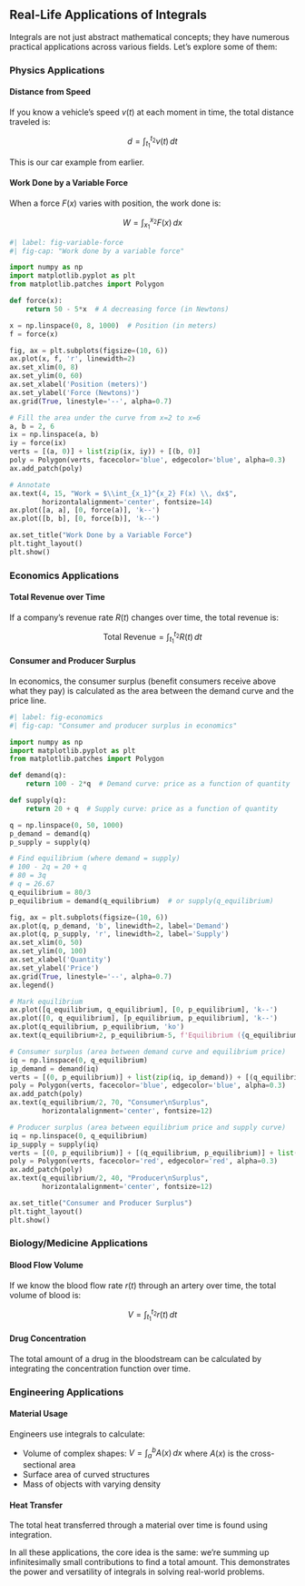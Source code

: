 ## Real-Life Applications of Integrals

Integrals are not just abstract mathematical concepts; they have numerous practical applications across various fields. Let's explore some of them:

### Physics Applications

#### Distance from Speed

If you know a vehicle's speed $v(t)$ at each moment in time, the total distance traveled is:

$$d = \int_{t_1}^{t_2} v(t) \, dt$$

This is our car example from earlier.

#### Work Done by a Variable Force

When a force $F(x)$ varies with position, the work done is:

$$W = \int_{x_1}^{x_2} F(x) \, dx$$

```python
#| label: fig-variable-force
#| fig-cap: "Work done by a variable force"

import numpy as np
import matplotlib.pyplot as plt
from matplotlib.patches import Polygon

def force(x):
    return 50 - 5*x  # A decreasing force (in Newtons)

x = np.linspace(0, 8, 1000)  # Position (in meters)
f = force(x)

fig, ax = plt.subplots(figsize=(10, 6))
ax.plot(x, f, 'r', linewidth=2)
ax.set_xlim(0, 8)
ax.set_ylim(0, 60)
ax.set_xlabel('Position (meters)')
ax.set_ylabel('Force (Newtons)')
ax.grid(True, linestyle='--', alpha=0.7)

# Fill the area under the curve from x=2 to x=6
a, b = 2, 6
ix = np.linspace(a, b)
iy = force(ix)
verts = [(a, 0)] + list(zip(ix, iy)) + [(b, 0)]
poly = Polygon(verts, facecolor='blue', edgecolor='blue', alpha=0.3)
ax.add_patch(poly)

# Annotate
ax.text(4, 15, "Work = $\\int_{x_1}^{x_2} F(x) \\, dx$", 
        horizontalalignment='center', fontsize=14)
ax.plot([a, a], [0, force(a)], 'k--')
ax.plot([b, b], [0, force(b)], 'k--')

ax.set_title("Work Done by a Variable Force")
plt.tight_layout()
plt.show()
```

### Economics Applications

#### Total Revenue over Time

If a company's revenue rate $R(t)$ changes over time, the total revenue is:

$$
\text{Total Revenue} = \int_{t_1}^{t_2} R(t) \, dt
$$

#### Consumer and Producer Surplus

In economics, the consumer surplus (benefit consumers receive above what they pay) is calculated as the area between the demand curve and the price line.

```python
#| label: fig-economics
#| fig-cap: "Consumer and producer surplus in economics"

import numpy as np
import matplotlib.pyplot as plt
from matplotlib.patches import Polygon

def demand(q):
    return 100 - 2*q  # Demand curve: price as a function of quantity

def supply(q):
    return 20 + q  # Supply curve: price as a function of quantity

q = np.linspace(0, 50, 1000)
p_demand = demand(q)
p_supply = supply(q)

# Find equilibrium (where demand = supply)
# 100 - 2q = 20 + q
# 80 = 3q
# q = 26.67
q_equilibrium = 80/3
p_equilibrium = demand(q_equilibrium)  # or supply(q_equilibrium)

fig, ax = plt.subplots(figsize=(10, 6))
ax.plot(q, p_demand, 'b', linewidth=2, label='Demand')
ax.plot(q, p_supply, 'r', linewidth=2, label='Supply')
ax.set_xlim(0, 50)
ax.set_ylim(0, 100)
ax.set_xlabel('Quantity')
ax.set_ylabel('Price')
ax.grid(True, linestyle='--', alpha=0.7)
ax.legend()

# Mark equilibrium
ax.plot([q_equilibrium, q_equilibrium], [0, p_equilibrium], 'k--')
ax.plot([0, q_equilibrium], [p_equilibrium, p_equilibrium], 'k--')
ax.plot(q_equilibrium, p_equilibrium, 'ko')
ax.text(q_equilibrium+2, p_equilibrium-5, f'Equilibrium ({q_equilibrium:.1f}, {p_equilibrium:.1f})', fontsize=10)

# Consumer surplus (area between demand curve and equilibrium price)
iq = np.linspace(0, q_equilibrium)
ip_demand = demand(iq)
verts = [(0, p_equilibrium)] + list(zip(iq, ip_demand)) + [(q_equilibrium, p_equilibrium)]
poly = Polygon(verts, facecolor='blue', edgecolor='blue', alpha=0.3)
ax.add_patch(poly)
ax.text(q_equilibrium/2, 70, "Consumer\nSurplus", 
        horizontalalignment='center', fontsize=12)

# Producer surplus (area between equilibrium price and supply curve)
iq = np.linspace(0, q_equilibrium)
ip_supply = supply(iq)
verts = [(0, p_equilibrium)] + [(q_equilibrium, p_equilibrium)] + list(zip(iq[::-1], ip_supply[::-1]))
poly = Polygon(verts, facecolor='red', edgecolor='red', alpha=0.3)
ax.add_patch(poly)
ax.text(q_equilibrium/2, 40, "Producer\nSurplus", 
        horizontalalignment='center', fontsize=12)

ax.set_title("Consumer and Producer Surplus")
plt.tight_layout()
plt.show()
```

### Biology/Medicine Applications

#### Blood Flow Volume

If we know the blood flow rate $r(t)$ through an artery over time, the total volume of blood is:

$$V = \int_{t_1}^{t_2} r(t) \, dt$$

#### Drug Concentration

The total amount of a drug in the bloodstream can be calculated by integrating the concentration function over time.

### Engineering Applications

#### Material Usage

Engineers use integrals to calculate:

- Volume of complex shapes: $V = \int_{a}^{b} A(x) \, dx$ where $A(x)$ is the cross-sectional area
- Surface area of curved structures
- Mass of objects with varying density

#### Heat Transfer

The total heat transferred through a material over time is found using integration.

In all these applications, the core idea is the same: we're summing up infinitesimally small contributions to find a total amount. This demonstrates the power and versatility of integrals in solving real-world problems.
